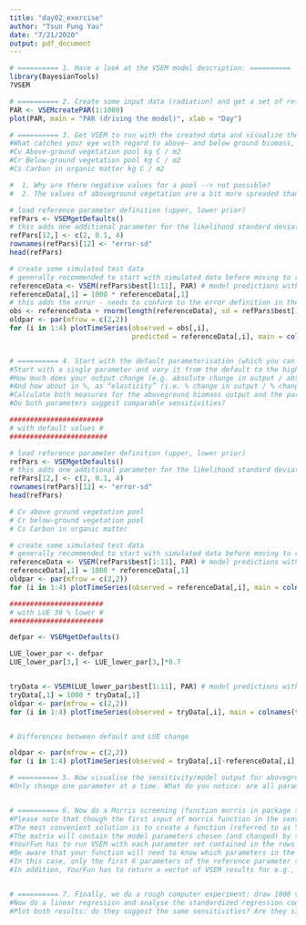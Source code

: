 ```yaml
---
title: "day02_exercise"
author: "Tsun Fung Yau"
date: "7/21/2020"
output: pdf_document
---
```


```r
# ========== 1. Have a look at the VSEM model description: ==========
library(BayesianTools)
?VSEM


```

```r
# ========== 2. Create some input data (radiation) and get a set of reference parameters as shown in the Examples section. ========== 
PAR <- VSEMcreatePAR(1:1000)
plot(PAR, main = "PAR (driving the model)", xlab = "Day")


```

```r
# ========== 3. Get VSEM to run with the created data and visualize the simulated output (NEE and biomass pools). ========== 
#What catches your eye with regard to above- and below ground biomass, and how can you explain this?
#Cv Above-ground vegetation pool kg C / m2
#Cr Below-ground vegetation pool kg C / m2
#Cs Carbon in organic matter kg C / m2

#  1. Why are there negative values for a pool --> not possible?
#  2. The values of aboveground vegetation are a bit more spreaded than        below ground

# load reference parameter definition (upper, lower prior)
refPars <- VSEMgetDefaults()
# this adds one additional parameter for the likelihood standard deviation (see below)
refPars[12,] <- c(2, 0.1, 4) 
rownames(refPars)[12] <- "error-sd"
head(refPars)

# create some simulated test data 
# generally recommended to start with simulated data before moving to real data
referenceData <- VSEM(refPars$best[1:11], PAR) # model predictions with reference parameters  
referenceData[,1] = 1000 * referenceData[,1] 
# this adds the error - needs to conform to the error definition in the likelihood
obs <- referenceData + rnorm(length(referenceData), sd = refPars$best[12])
oldpar <- par(mfrow = c(2,2))
for (i in 1:4) plotTimeSeries(observed = obs[,i], 
                              predicted = referenceData[,i], main = colnames(referenceData)[i])



```

```r
# ========== 4. Start with the default parameterisation (which you can store in a matrix by calling VSEMgetDefaults()). ========== 
#Start with a single parameter and vary it from the default to the higher and lower extreme provided in VSEMgetDefaults(). 
#How much does your output change (e.g. absolute change in output / absolute change in parameter)? 
#And how about in %, as “elasticity” (i.e. % change in output / % change in parameter)? 
#Calculate both measures for the aboveground biomass output and the parameters LUE and tauV. 
#Do both parameters suggest comparable sensitivities?

#######################
# with default values #
########################

# load reference parameter definition (upper, lower prior)
refPars <- VSEMgetDefaults()
# this adds one additional parameter for the likelihood standard deviation (see below)
refPars[12,] <- c(2, 0.1, 4) 
rownames(refPars)[12] <- "error-sd"
head(refPars)

# Cv above ground vegetation pool
# Cr below-ground vegetation pool
# Cs Carbon in organic matter

# create some simulated test data 
# generally recommended to start with simulated data before moving to real data
referenceData <- VSEM(refPars$best[1:11], PAR) # model predictions with reference parameters  
referenceData[,1] = 1000 * referenceData[,1] 
oldpar <- par(mfrow = c(2,2))
for (i in 1:4) plotTimeSeries(observed = referenceData[,i], main = colnames(referenceData)[i])

#######################
# with LUE 30 % lower #
#######################

defpar <- VSEMgetDefaults()

LUE_lower_par <- defpar
LUE_lower_par[3,] <- LUE_lower_par[3,]*0.7


tryData <- VSEM(LUE_lower_par$best[1:11], PAR) # model predictions with reference parameters  
tryData[,1] = 1000 * tryData[,1] 
oldpar <- par(mfrow = c(2,2))
for (i in 1:4) plotTimeSeries(observed = tryData[,i], main = colnames(tryData)[i])


# Differences between default and LUE change

oldpar <- par(mfrow = c(2,2))
for (i in 1:4) plotTimeSeries(observed = tryData[,i]-referenceData[,i], main = colnames(tryData)[i])

```

```r
# ========== 5. Now visualise the sensitivity/model output for aboveground biomass of the first 6 parameters across their range of values (between lower and higher) for 20 steps. ========== 
#Only change one parameter at a time. What do you notice: are all parameter sensitivities linear?



```

```r
# ========== 6. Now do a Morris screening (function morris in package sensitivity), i.e. vary all 6 parameters together. ========== 
#Please note that though the first input of morris function in the sensitivity package is a function or a model, you can’t use VSEM directly. 
#The most convenient solution is to create a function (referred to as YourFun) that takes a matrix (e.g., mt) as first argument. 
#The matrix will contain the model parameters chosen (and changed) by the morris function in each row. 
#YourFun has to run VSEM with each parameter set contained in the rows of mt. 
#Be aware that your function will need to know which parameters in the reference parameter set have to be replaced by the mt row entries. 
#In this case, only the first 6 parameters of the reference parameter set will be altered by the morris function. 
#In addition, YourFun has to return a vector of VSEM results for e.g., above ground biomass (use the average).



```

```r
# ========== 7. Finally, we do a rough computer experiment: draw 1000 values uniformly from the range of each of the six parameters (Monte Carlo draw); compute for each combination the VSEM output. ========== 
#Now do a linear regression and analyse the standardized regression coefficients and correlation coefficients. 
#Plot both results: do they suggest the same sensitivities? Are they similar to the Morris screening?



```


